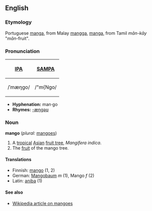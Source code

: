 ==English==
===Etymology===
Portuguese [[manga]], from Malay [[mangga]], [[manga]], from Tamil ''mān-kāy'' "''mān''-fruit".

===Pronunciation===
{| border=1 cellpadding=5
! [[w:International Phonetic Alphabet|IPA]] !! [[w:SAMPA|SAMPA]]
|-
| /ˈmæŋɡo/ || /"m{Ngo/
|}

*'''Hyphenation:''' man·go
*'''Rhymes:''' [[Rhymes:English:-æŋɡəʊ|-æŋɡəʊ]]

===Noun===
'''mango''' (''plural:'' [[mangoes]])

# A [[tropical]] [[Asian]] [[fruit tree]], ''Mangifera indica''.
# The [[fruit]] of the mango tree.

====Translations====
*Finnish: [[mango]] (1, 2)
*German: [[Mangobaum]] ''m'' (1), Mango ''f'' (2)
*Latin: [[aniba]] (1)

====See also====
*[[w:Mango|Wikipedia article on mangoes]]
